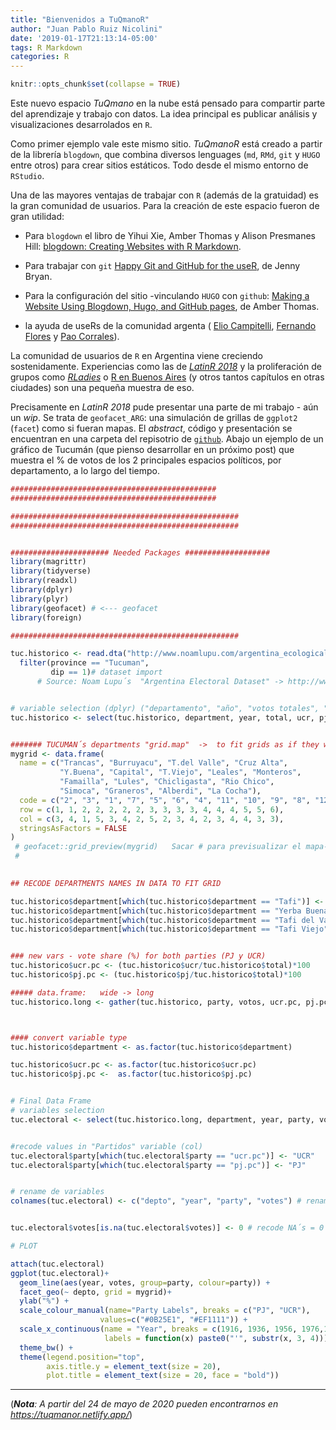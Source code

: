 ```yaml
---
title: "Bienvenidos a TuQmanoR"
author: "Juan Pablo Ruiz Nicolini"
date: '2019-01-17T21:13:14-05:00'
tags: R Markdown
categories: R
---
```


```r
knitr::opts_chunk$set(collapse = TRUE)
```

Este nuevo espacio _TuQmano_ en la nube está pensado para compartir parte del aprendizaje y trabajo con datos. La idea principal es publicar análisis y visualizaciones desarrolados en `R`. 

Como primer ejemplo vale este mismo sitio. *TuQmanoR* está creado a partir de la librería `blogdown`, que combina diversos lenguages (`md`, `RMd`, `git` y `HUGO` entre otros) para crear sitios estáticos. Todo desde el mismo entorno de `RStudio`. 

Una de las mayores ventajas de trabajar con `R` (además de la gratuidad) es la gran comunidad de usuarios. Para la creación de este espacio fueron de gran utilidad: 

* Para `blogdown` el libro de Yihui Xie, Amber Thomas y Alison Presmanes Hill: [blogdown: Creating Websites with R Markdown](https://bookdown.org/yihui/blogdown/).

* Para trabajar con `git` [Happy Git and GitHub for the useR](https://happygitwithr.com/), de Jenny Bryan.

* Para la configuración del sitio -vinculando `HUGO` con `github`: [Making a Website Using Blogdown, Hugo, and GitHub pages](http://amber.rbind.io/blog/2016/12/19/creatingsite/), de Amber Thomas.

* la ayuda de useRs de la comunidad argenta ( [Elio Campitelli](https://twitter.com/d_olivaw), [Fernando Flores](https://twitter.com/ds_floresf) y [Pao Corrales](https://twitter.com/PaobCorrales)).

La comunidad de usuarios de `R` en Argentina viene creciendo sostenidamente. Experiencias como las de [*LatinR 2018*](http://latin-r.com/) y la proliferación de grupos como [*RLadies*](https://twitter.com/RLadiesBA) o [R en Buenos Aires](https://twitter.com/renbaires) (y otros tantos capítulos en otras ciudades) son una pequeña muestra de eso. 

Precisamente en *LatinR 2018* pude presentar una parte de mi trabajo - aún un _wip_. Se trata de `geofacet_ARG`: una simulación de grillas de `ggplot2` (`facet`) como si fueran mapas. El _abstract_, código y presentación se encuentran en una carpeta del repisotrio de [`github`](https://github.com/TuQmano/geofacet_ARG/tree/master/.LatinR). Abajo un ejemplo de un gráfico de Tucumán (que pienso desarrollar en un próximo post) que muestra el % de votos de los 2 principales espacios políticos, por departamento, a lo largo del tiempo.

```r
##############################################
##############################################

###################################################
###################################################


###################### Needed Packages ###################
library(magrittr)
library(tidyverse)
library(readxl)
library(dplyr)
library(plyr)
library(geofacet) # <--- geofacet
library(foreign)

###################################################

tuc.historico <- read.dta("http://www.noamlupu.com/argentina_ecological_data.dta") %>% 
  filter(province == "Tucuman", 
         dip == 1)# dataset import
      # Source: Noam Lupu´s  "Argentina Electoral Dataset" -> http://www.noamlupu.com/data.html


# variable selection (dplyr) ("departamento", "año", "votos totales", "votos ucr" y "votos pj")
tuc.historico <- select(tuc.historico, department, year, total, ucr, pj)


####### TUCUMAN´s departments "grid.map"  ->  to fit grids as if they where a map
mygrid <- data.frame(
  name = c("Trancas", "Burruyacu", "T.del Valle", "Cruz Alta", 
           "Y.Buena", "Capital", "T.Viejo", "Leales", "Monteros",
           "Famailla", "Lules", "Chicligasta", "Rio Chico", 
           "Simoca", "Graneros", "Alberdi", "La Cocha"),
  code = c("2", "3", "1", "7", "5", "6", "4", "11", "10", "9", "8", "12", "14", "13", "16", "15", "17"),
  row = c(1, 1, 2, 2, 2, 2, 2, 3, 3, 3, 3, 4, 4, 4, 5, 5, 6),
  col = c(3, 4, 1, 5, 3, 4, 2, 5, 2, 3, 4, 2, 3, 4, 4, 3, 3),
  stringsAsFactors = FALSE
)
 # geofacet::grid_preview(mygrid)   Sacar # para previsualizar el mapa-grilla
 # 
 

## RECODE DEPARTMENTS NAMES IN DATA TO FIT GRID

tuc.historico$department[which(tuc.historico$department == "Tafi")] <- "T.Viejo"
tuc.historico$department[which(tuc.historico$department == "Yerba Buena")] <- "Y.Buena"
tuc.historico$department[which(tuc.historico$department == "Tafi del Valle")] <- "T.del Valle"
tuc.historico$department[which(tuc.historico$department == "Tafi Viejo")] <- "T.Viejo"


### new vars - vote share (%) for both parties (PJ y UCR)
tuc.historico$ucr.pc <- (tuc.historico$ucr/tuc.historico$total)*100
tuc.historico$pj.pc <- (tuc.historico$pj/tuc.historico$total)*100

##### data.frame:   wide -> long 
tuc.historico.long <- gather(tuc.historico, party, votos, ucr.pc, pj.pc)



#### convert variable type 
tuc.historico$department <- as.factor(tuc.historico$department)

tuc.historico$ucr.pc <- as.factor(tuc.historico$ucr.pc)
tuc.historico$pj.pc <-  as.factor(tuc.historico$pj.pc)


# Final Data Frame
# variables selection
tuc.electoral <- select(tuc.historico.long, department, year, party, votos) 


#recode values in "Partidos" variable (col)
tuc.electoral$party[which(tuc.electoral$party == "ucr.pc")] <- "UCR" 
tuc.electoral$party[which(tuc.electoral$party == "pj.pc")] <- "PJ"


# rename de variables
colnames(tuc.electoral) <- c("depto", "year", "party", "votes") # rename de variables


tuc.electoral$votes[is.na(tuc.electoral$votes)] <- 0 # recode NA´s = 0

# PLOT 

attach(tuc.electoral)
ggplot(tuc.electoral)+
  geom_line(aes(year, votes, group=party, colour=party)) +
  facet_geo(~ depto, grid = mygrid)+
  ylab("%") + 
  scale_colour_manual(name="Party Labels", breaks = c("PJ", "UCR"), 
                    values=c("#0B25E1", "#EF1111")) + 
  scale_x_continuous(name = "Year", breaks = c(1916, 1936, 1956, 1976,1996), 
                     labels = function(x) paste0("'", substr(x, 3, 4))) + 
  theme_bw() +
  theme(legend.position="top", 
        axis.title.y = element_text(size = 20), 
        plot.title = element_text(size = 20, face = "bold"))
```


---

(***Nota**: A partir del 24 de mayo de 2020 pueden encontrarnos en [https://tuqmanor.netlify.app/](https://tuqmanor.netlify.app/)*)
